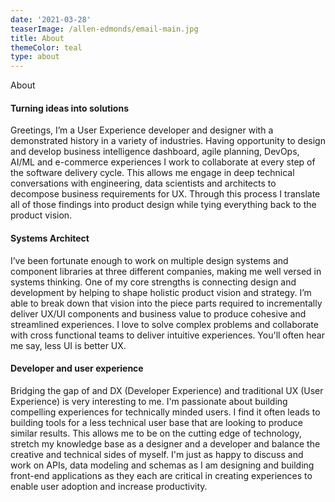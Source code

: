 ```yaml
---
date: '2021-03-28'
teaserImage: /allen-edmonds/email-main.jpg
title: About
themeColor: teal
type: about
---
```


<ProjectSection>

<SectionContent id="about" width="80%" margin="4">
      <Heading
        marginTop="4"
        as="h2"
        fontSize="4xl"
        textAlign="center" style={{padding: '64px 0px 32px 0px'}}>
        About
        </Heading>

#### Turning ideas into solutions

Greetings, I’m a User Experience developer and designer with a demonstrated history in a variety of industries. Having opportunity to design and develop business intelligence dashboard, agile planning, DevOps, AI/ML and e-commerce experiences I work to collaborate at every step of the software delivery cycle. This allows me engage in deep technical conversations with engineering, data scientists and architects to decompose business requirements for UX. Through this process I translate all of those findings into product design while tying everything back to the product vision.

#### Systems Architect

 I’ve been fortunate enough to work on multiple design systems and component libraries at three different companies, making me well versed in systems thinking. One of my core strengths is connecting design and development by helping to shape holistic product vision and strategy. I’m able to break down that vision into the piece parts required to incrementally deliver UX/UI components and business value to produce cohesive and streamlined experiences. I love to solve complex problems and collaborate with cross functional teams to deliver intuitive experiences. You'll often hear me say, less UI is better UX.

#### Developer and user experience

Bridging the gap of and DX (Developer Experience) and traditional UX (User Experience) is very interesting to me. I'm passionate about building compelling experiences for technically minded users. I find it often leads to building tools for a less technical user base that are looking to produce similar results. This allows me to be on the cutting edge of technology, stretch my knowledge base as a designer and a developer and balance the creative and technical sides of myself. I'm just as happy to discuss and work on APIs, data modeling and schemas as I am designing and building front-end applications as they each are critical in creating experiences to enable user adoption and increase productivity.

</SectionContent>
<SectionContent id="skills" width="80%" margin="4">
        <Skills />

</SectionContent>
</ProjectSection>
